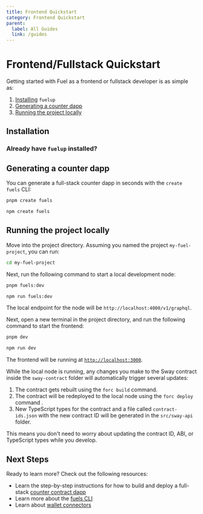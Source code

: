 ```yaml
---
title: Frontend Quickstart
category: Frontend Quickstart
parent:
  label: All Guides
  link: /guides
---
```


# Frontend/Fullstack Quickstart

Getting started with Fuel as a frontend or fullstack developer is as simple as:

1. [Installing](#installation) `fuelup`
2. [Generating a counter dapp](#generating-a-counter-dapp)
3. [Running the project locally](#running-the-project-locally)

## Installation

<TextImport
  file="../installation/index.mdx"
  comment="install_fuelup"
  commentType="{/*"
/>

<CodeImport
  file="../installation/index.mdx"
  comment="install_fuelup_command"
  commentType="{/*"
  lang="sh"
  trim="true"
/>

<TextImport
  file="../counter-dapp/building-a-smart-contract.mdx"
  comment="install_help"
  commentType="{/*"
/>

<TextImport
  file="../installation/index.mdx"
  comment="install_VSCode_extensions"
  commentType="{/*"
/>

### Already have `fuelup` installed?

<TextImport
  file="../counter-dapp/building-a-smart-contract.mdx"
  comment="already_installed"
  commentType="{/*"
/>

## Generating a counter dapp

You can generate a full-stack counter dapp in seconds with the `create fuels` CLI:

<CodeTabs>

```sh
pnpm create fuels
```

```sh
npm create fuels
```

</CodeTabs>

## Running the project locally

Move into the project directory. Assuming you named the project `my-fuel-project`, you can run:

```sh
cd my-fuel-project
```

Next, run the following command to start a local development node:

<CodeTabs>

```sh
pnpm fuels:dev
```

```sh
npm run fuels:dev
```

</CodeTabs>

The local endpoint for the node will be `http://localhost:4000/v1/graphql`.

Next, open a new terminal in the project directory, and run the following command to start the frontend:

<CodeTabs>

```sh
pnpm dev
```

```sh
npm run dev
```

</CodeTabs>

The frontend will be running at [`http://localhost:3000`](http://localhost:3000).

While the local node is running, any changes you make to the Sway contract inside the `sway-contract` folder will automatically trigger several updates:

1. The contract gets rebuilt using the `forc build` command.
2. The contract will be redeployed to the local node using the `forc deploy` command .
3. New TypeScript types for the contract and a file called `contract-ids.json` with the new contract ID will be generated in the `src/sway-api` folder.

This means you don't need to worry about updating the contract ID, ABI, or TypeScript types while you develop.

## Next Steps

Ready to learn more? Check out the following resources:

- Learn the step-by-step instructions for how to build and deploy a full-stack [counter contract dapp](/guides/counter-dapp)
- Learn more about the [fuels CLI](/docs/fuels-ts/fuels-cli)
- Learn about [wallet connectors](/docs/wallet/dev/connectors/)
